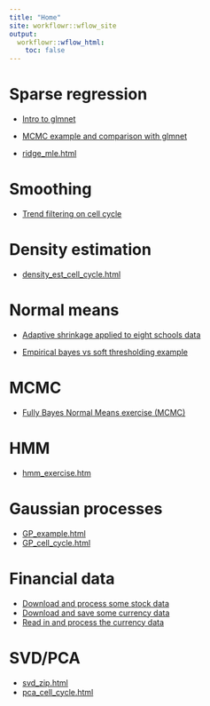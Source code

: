 ```yaml
---
title: "Home"
site: workflowr::wflow_site
output:
  workflowr::wflow_html:
    toc: false
---
```



# Sparse regression

- [Intro to glmnet](glmnet_intro.html)

- [MCMC example and comparison with glmnet](var_select_regression.html)

- [ridge_mle.html](ridge_mle.html)


# Smoothing

- [Trend filtering on cell cycle](cell_cycle.html)


# Density estimation

- [density_est_cell_cycle.html](density_est_cell_cycle.html)


# Normal means

- [Adaptive shrinkage applied to eight schools data](eight_schools.html)

- [Empirical bayes vs soft thresholding example](eb_vs_soft.html)


# MCMC

- [Fully Bayes Normal Means exercise (MCMC)](bayes_normal_means.html)	

# HMM

- [hmm_exercise.htm](hmm_exercise.html)

# Gaussian processes

- [GP_example.html](GP_example.html)
- [GP_cell_cycle.html](GP_cell_cycle.html)

# Financial data

- [Download and process some stock data](stocks.html)
- [Download and save some currency data](currency.html)
- [Read in and process the currency data](currency_read_transform.html)

# SVD/PCA

- [svd_zip.html](svd_zip.html)
- [pca_cell_cycle.html](pca_cell_cycle.html)

	
	
